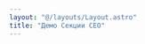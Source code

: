 ```yaml
---
layout: "@/layouts/Layout.astro"
title: "Демо Секции СЕО"
---
```


<div class="content">
    <LatestPosts 
        collectionName="special-offers" 
        id="specials" 
        class="bg-gray-100" 
        title="Специальные предложения" 
        loop={false}
        navigation={true}
        pagination={true}
        offset={0}  
        limit={4} 
    />
</div>

<div class="container content mt-10">
    <LatestPostsMdx />
</div>

<div class="my-10 px-10">
    <BackLink />
</div>